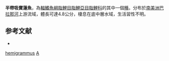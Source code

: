 {{Speciesbox
| taxon = Aphyocheirodon hemigrammus
| status = NE
| status_system = IUCN3.1
| authority =  [[Eigenmann|Eigenmann]], 1915
| synonyms = 
}}
'''半帶吸寶蓮魚'''，為[[輻鰭魚綱|輻鰭魚綱]][[脂鯉目|脂鯉目]][[脂鯉亞目|脂鯉亞目]][[脂鯉科|脂鯉科]]的其中一個[[種|種]]。分布於[[南美洲|南美洲]][[巴拉那河|巴拉那河]]上游流域，體長可達4.8公分，棲息在底中層水域，生活習性不明。

==参考文献==
{{refbegin}}
*{{FishBase_species|genus=Aphyocheirodon|species=hemigrammus|year=2014|month=1}}
{{refend}}

{{Taxonbar|from=Q6416818}}

[[Category:吸寶蓮魚屬|hemigrammus]]
[[Category:1915年描述的魚類|A]]

{{魚類小作品}}